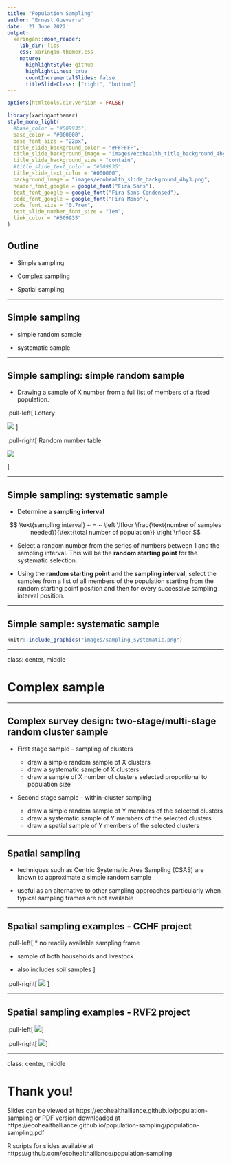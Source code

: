 ```yaml
---
title: "Population Sampling"
author: "Ernest Guevarra"
date: '21 June 2022'
output:
  xaringan::moon_reader:
    lib_dir: libs
    css: xaringan-themer.css
    nature:
      highlightStyle: github
      highlightLines: true
      countIncrementalSlides: false
      titleSlideClass: ["right", "bottom"]
---
```


```r
options(htmltools.dir.version = FALSE)
```

```r
library(xaringanthemer)
style_mono_light(
  #base_color = "#509935",
  base_color = "#000000",
  base_font_size = "22px",
  title_slide_background_color = "#FFFFFF",
  title_slide_background_image = "images/ecohealth_title_background_4by3.png",
  title_slide_background_size = "contain",
  #title_slide_text_color = "#509935",
  title_slide_text_color = "#000000",
  background_image = "images/ecohealth_slide_background_4by3.png",
  header_font_google = google_font("Fira Sans"),
  text_font_google = google_font("Fira Sans Condensed"),
  code_font_google = google_font("Fira Mono"),
  code_font_size = "0.7rem",
  text_slide_number_font_size = "1em",
  link_color = "#509935"
)
```

## Outline

* Simple sampling

* Complex sampling

* Spatial sampling

---

## Simple sampling

* simple random sample

* systematic sample

---

## Simple sampling: simple random sample

* Drawing a sample of X number from a full list of members of a fixed population.

.pull-left[
Lottery

![](images/sampling_lottery.png)
]

.pull-right[
Random number table

![](images/sampling_random_number_table.png)

]

---

## Simple sampling: systematic sample

* Determine a **sampling interval**

$$ \text{sampling interval} ~ = ~ \left \lfloor \frac{\text{number of samples needed}}{\text{total number of population}} \right \rfloor $$

* Select a random number from the series of numbers between 1 and the sampling interval. This will be the **random starting point** for the systematic selection.

* Using the **random starting point** and the **sampling interval**, select the samples from a list of all members of the population starting from the random starting point position and then for every successive sampling interval position.

---

## Simple sample: systematic sample

```r
knitr::include_graphics("images/sampling_systematic.png")
```

---

class: center, middle

# Complex sample

---

## Complex survey design: two-stage/multi-stage random cluster sample

* First stage sample - sampling of clusters

    * draw a simple random sample of X clusters
    * draw a systematic sample of X clusters
    * draw a sample of X number of clusters selected proportional to population size

* Second stage sample - within-cluster sampling

    * draw a simple random sample of Y members of the selected clusters
    * draw a systematic sample of Y members of the selected clusters
    * draw a spatial sample of Y members of the selected clusters
    
---

## Spatial sampling

* techniques such as Centric Systematic Area Sampling (CSAS) are known to approximate a simple random sample

* useful as an alternative to other sampling approaches particularly when typical sampling frames are not available

---

## Spatial sampling examples - CCHF project

.pull-left[
* no readily available sampling frame

* sample of both households and livestock

* also includes soil samples
]

.pull-right[
![](https://github.com/ecohealthalliance/spatialsampling/raw/main/figures/step2-1.png) 
]

---

## Spatial sampling examples - RVF2 project

.pull-left[
![](images/detailed_sampling_maps_livestock.png)
]

.pull-right[
![](images/detailed_sampling_maps_no_livestock.png)
]

---

class: center, middle

# Thank you!

Slides can be viewed at https://ecohealthalliance.github.io/population-sampling or PDF version downloaded at https://ecohealthalliance.github.io/population-sampling/population-sampling.pdf

R scripts for slides available at https://github.com/ecohealthalliance/population-sampling
